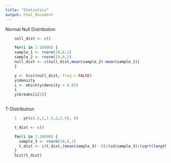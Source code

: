```yaml
---
title: "Statistics"
output: html_document
---
```


Normal Null Distribution

```r
    null_dist <- c()

    for(i in 1:10000) {
    sample_1 <- rnorm(10,0,1)
    sample_2 <- rnorm(10,0,1)
    null_dist <- c(null_dist,mean(sample_2)-mean(sample_1))
    }
```

```r
    y <- hist(null_dist, freq = FALSE)
    y$density
    i <- which(y$density < 0.05)
    i
    y$breaks[i[5]]
    
```

T-Distribution

```r
    1 - pt(c(.5,1,1.5,2,2.5), 9)

```

```r
    t_dist <- c()

    for(i in 1:10000) {
      sample_3 <- rnorm(10,0,1)
      t_dist <- c(t_dist,(mean(sample_3)- 0)/(sd(sample_3)/(sqrt(length(sample_3)))))
    }
    hist(t_dist)
    
```

```r

```

